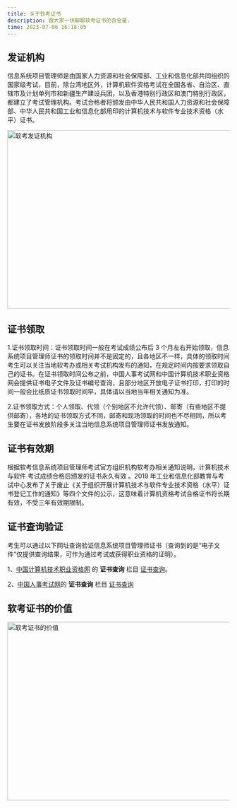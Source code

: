 ```yaml
---
title: 关于软考证书
description: 跟大家一块聊聊软考证书的含金量.
time: 2023-07-06 16:18:05
---
```


## 发证机构

信息系统项目管理师是由国家人力资源和社会保障部、工业和信息化部共同组织的国家级考试，目前，除台湾地区外，计算机软件资格考试在全国各省、自治区、直辖市及计划单列市和新疆生产建设兵团，以及香港特别行政区和澳门特别行政区，都建立了考试管理机构。考试合格者将颁发由中华人民共和国人力资源和社会保障部、中华人民共和国工业和信息化部用印的计算机技术与软件专业技术资格（水平）证书。

<Image
  src="/ruankao-certificates.jpg"
  width="750"
  height="404"
  alt="软考发证机构"
  priority={true}
/>

## 证书领取

1.证书领取时间：证书领取时间一般在考试成绩公布后 3 个月左右开始领取，信息系统项目管理师证书的领取时间并不是固定的，且各地区不一样，具体的领取时间考生可以关注当地软考办或相关考试机构发布的通知，在规定时间内按要求领取自己的证书。在证书领取时间公布之前，中国人事考试网和中国计算机技术职业资格网会提供证书电子文件及证书编号查询，且部分地区开放电子证书打印，打印的时间一般会比纸质证书领取时间早，具体请以当地当年相关通知为准。

2.证书领取方式：个人领取、代领（个别地区不允许代领）、邮寄（有些地区不提供邮寄），各地的证书领取方式不同，邮寄和现场领取的时间也不尽相同，所以考生要在证书发放阶段多关注当地信息系统项目管理师证书发放通知。

## 证书有效期

根据软考信息系统项目管理师考试官方组织机构软考办相关通知说明，计算机技术与软件 考试成绩合格后颁发的证书永久有效 。2019 年工业和信息化部教育与考试中心发布了关于废止《关于组织开展计算机技术与软件专业技术资格（水平）证书登记工作的通知》等四个文件的公示，这意味着计算机资格考试合格证书将长期有效，不受三年有效期限制。

## 证书查询验证

考生可以通过以下网址查询验证信息系统项目管理师证书（查询到的是“电子文件”仅提供查询结果，可作为通过考试或获得职业资格的证明）。

1、[中国计算机技术职业资格网](https://www.ruankao.org.cn/) 的 **证书查询** 栏目 [证书查询](https://query.ruankao.org.cn/certificate/main)。

2、[中国人事考试网](http://www.cpta.com.cn/)的 **证书查询** 栏目 [证书查询](http://www.cpta.com.cn/certQuery.html)

## 软考证书的价值

<Image
  src="/ruankao-cert.png"
  width="750"
  height="404"
  alt="软考证书的价值"
  priority={true}
/>
